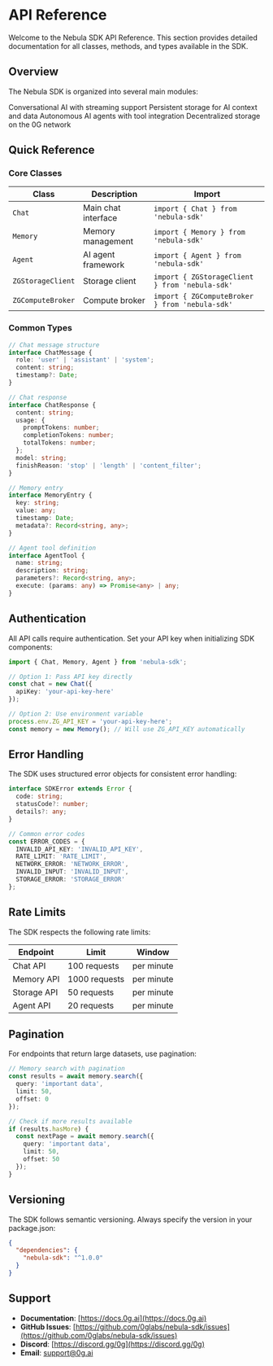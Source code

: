 # API Reference

Welcome to the Nebula SDK API Reference. This section provides detailed documentation for all classes, methods, and types available in the SDK.

## Overview

The Nebula SDK is organized into several main modules:

<CardGroup cols={2}>
  <Card
    title="Chat"
    icon="comments"
    href="/api-reference/chat/create"
  >
    Conversational AI with streaming support
  </Card>
  <Card
    title="Memory"
    icon="brain"
    href="/api-reference/memory/store"
  >
    Persistent storage for AI context and data
  </Card>
  <Card
    title="Agent"
    icon="robot"
    href="/api-reference/agent/create"
  >
    Autonomous AI agents with tool integration
  </Card>
  <Card
    title="Storage"
    icon="database"
    href="/essentials/storage"
  >
    Decentralized storage on the 0G network
  </Card>
</CardGroup>

## Quick Reference

### Core Classes

| Class | Description | Import |
|-------|-------------|---------|
| `Chat` | Main chat interface | `import { Chat } from 'nebula-sdk'` |
| `Memory` | Memory management | `import { Memory } from 'nebula-sdk'` |
| `Agent` | AI agent framework | `import { Agent } from 'nebula-sdk'` |
| `ZGStorageClient` | Storage client | `import { ZGStorageClient } from 'nebula-sdk'` |
| `ZGComputeBroker` | Compute broker | `import { ZGComputeBroker } from 'nebula-sdk'` |

### Common Types

```typescript
// Chat message structure
interface ChatMessage {
  role: 'user' | 'assistant' | 'system';
  content: string;
  timestamp?: Date;
}

// Chat response
interface ChatResponse {
  content: string;
  usage: {
    promptTokens: number;
    completionTokens: number;
    totalTokens: number;
  };
  model: string;
  finishReason: 'stop' | 'length' | 'content_filter';
}

// Memory entry
interface MemoryEntry {
  key: string;
  value: any;
  timestamp: Date;
  metadata?: Record<string, any>;
}

// Agent tool definition
interface AgentTool {
  name: string;
  description: string;
  parameters?: Record<string, any>;
  execute: (params: any) => Promise<any> | any;
}
```

## Authentication

All API calls require authentication. Set your API key when initializing SDK components:

```typescript
import { Chat, Memory, Agent } from 'nebula-sdk';

// Option 1: Pass API key directly
const chat = new Chat({
  apiKey: 'your-api-key-here'
});

// Option 2: Use environment variable
process.env.ZG_API_KEY = 'your-api-key-here';
const memory = new Memory(); // Will use ZG_API_KEY automatically
```

## Error Handling

The SDK uses structured error objects for consistent error handling:

```typescript
interface SDKError extends Error {
  code: string;
  statusCode?: number;
  details?: any;
}

// Common error codes
const ERROR_CODES = {
  INVALID_API_KEY: 'INVALID_API_KEY',
  RATE_LIMIT: 'RATE_LIMIT',
  NETWORK_ERROR: 'NETWORK_ERROR',
  INVALID_INPUT: 'INVALID_INPUT',
  STORAGE_ERROR: 'STORAGE_ERROR'
};
```

## Rate Limits

The SDK respects the following rate limits:

| Endpoint | Limit | Window |
|----------|-------|---------|
| Chat API | 100 requests | per minute |
| Memory API | 1000 requests | per minute |
| Storage API | 50 requests | per minute |
| Agent API | 20 requests | per minute |

## Pagination

For endpoints that return large datasets, use pagination:

```typescript
// Memory search with pagination
const results = await memory.search({
  query: 'important data',
  limit: 50,
  offset: 0
});

// Check if more results available
if (results.hasMore) {
  const nextPage = await memory.search({
    query: 'important data',
    limit: 50,
    offset: 50
  });
}
```

## Versioning

The SDK follows semantic versioning. Always specify the version in your package.json:

```json
{
  "dependencies": {
    "nebula-sdk": "^1.0.0"
  }
}
```

## Support

- **Documentation**: [https://docs.0g.ai](https://docs.0g.ai)
- **GitHub Issues**: [https://github.com/0glabs/nebula-sdk/issues](https://github.com/0glabs/nebula-sdk/issues)
- **Discord**: [https://discord.gg/0g](https://discord.gg/0g)
- **Email**: support@0g.ai
